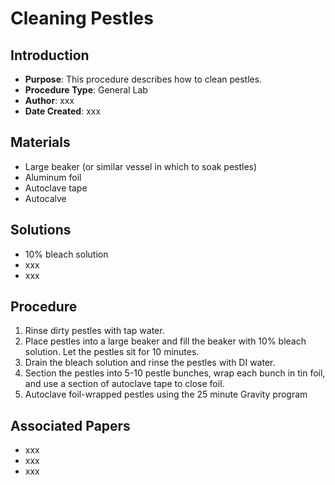 # Cleaning Pestles {#sec-general-cleaning_pestles}

## Introduction

-   **Purpose**: This procedure describes how to clean pestles.
-   **Procedure Type**: General Lab
-   **Author**: xxx
-   **Date Created**: xxx

## Materials

-   Large beaker (or similar vessel in which to soak pestles)
-   Aluminum foil
-   Autoclave tape
-   Autocalve

## Solutions

-   10% bleach solution
-   xxx
-   xxx

## Procedure

1.  Rinse dirty pestles with tap water.
2.  Place pestles into a large beaker and fill the beaker with 10% bleach solution. Let the pestles sit for 10 minutes.
3.  Drain the bleach solution and rinse the pestles with DI water.
4.  Section the pestles into 5-10 pestle bunches, wrap each bunch in tin foil, and use a section of autoclave tape to close foil.
5.  Autoclave foil-wrapped pestles using the 25 minute Gravity program

## Associated Papers

-   xxx
-   xxx
-   xxx
